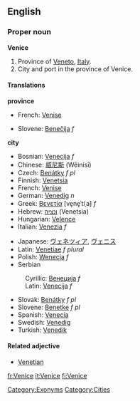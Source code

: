 ==English==
===Proper noun===
'''Venice'''

# Province of [[Veneto]], [[Italy]].
# City and port in the province of Venice.

====Translations====
'''province'''
{{top}}
*French: [[Venise]]
{{mid}}
*Slovene: [[Benečija]] ''f''
{{bottom}}

'''city'''
{{top}}
*Bosnian: [[Venecija]] ''f''
*Chinese: [[威尼斯]] (Wēinísī)
*Czech: [[Benátky]] ''f pl''
*Finnish: [[Venetsia]]
*French: [[Venise]]
*German: [[Venedig]] ''n''
*Greek: [[Βενετία]] [ve̞ne̞ˈtiˌa] ''f''
*Hebrew: [[ונציה]] (Venetsia)
*Hungarian: [[Velence]]
*Italian: [[Venezia]] ''f''
{{mid}}
*Japanese: [[ヴェネツィア]], [[ヴェニス]]
*Latin: [[Venetiae]] ''f plural''
*Polish: [[Wenecja]] ''f''
*Serbian
:Cyrillic: [[Венеција]] ''f''
:Latin: [[Venecija#Serbian|Venecija]] ''f''
*Slovak: [[Benátky#Slovak|Benátky]] ''f pl''
*Slovene: [[Benetke]] ''f pl''
*Spanish: [[Venecia]]
*Swedish: [[Venedig]]
*Turkish: [[Venedik]]
{{bottom}}

====Related adjective====
*[[Venetian]]

[[Category:Exonyms]]
[[Category:Cities]]

[[fr:Venice]]
[[it:Venice]]
[[fi:Venice]]